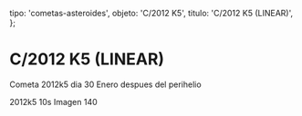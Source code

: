 
  tipo: 'cometas-asteroides',
  objeto: 'C/2012 K5',
  titulo: 'C/2012 K5 (LINEAR)',
};

# C/2012 K5 (LINEAR)

<Imagen
  src="registro/c2012-k5_20120130_2_2012k5_20120130_i88.jpg"
  fecha="20120130"
/>

Cometa 2012k5 dia 30 Enero despues del perihelio

<Imagen
  src="registro/c2012-k5_20121200_1_2012k5-150-10s-19didiem2012pa.jpg"
  fecha="20121200"
/>

2012k5 10s Imagen 140